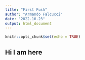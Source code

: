 ```yaml
---
title: "First Push"
author: "Armando Falcucci"
date: "2022-10-23"
output: html_document
---
```


```r
knitr::opts_chunk$set(echo = TRUE)
```

## Hi I am here
